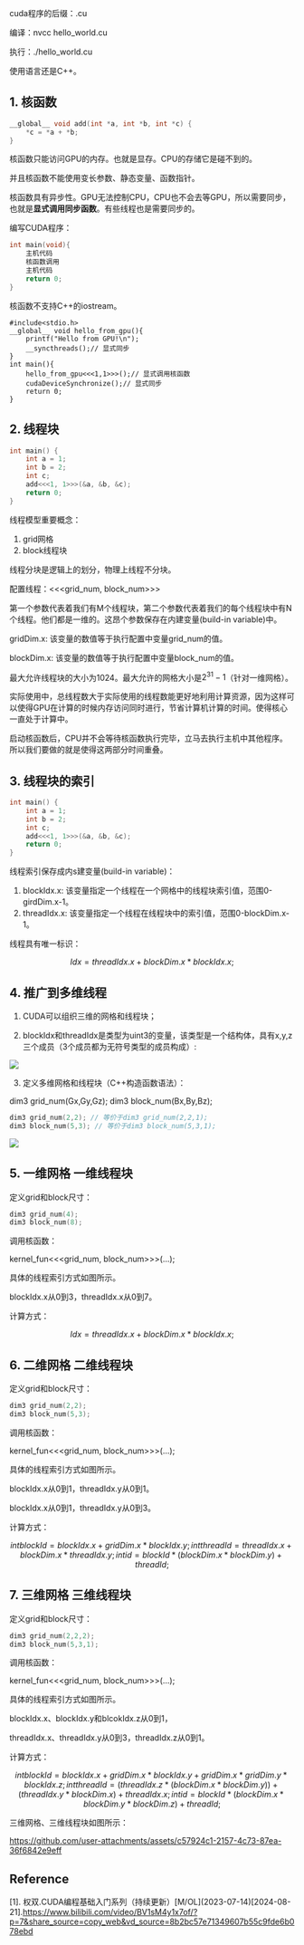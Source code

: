 
<WordCount>

cuda程序的后缀：.cu

编译：nvcc hello_world.cu

执行：./hello_world.cu

使用语言还是C++。


## 1. 核函数

```cpp
__global__ void add(int *a, int *b, int *c) {
    *c = *a + *b;
}
```
核函数只能访问GPU的内存。也就是显存。CPU的存储它是碰不到的。

并且核函数不能使用变长参数、静态变量、函数指针。

核函数具有异步性。GPU无法控制CPU，CPU也不会去等GPU，所以需要同步，也就是**显式调用同步函数**。有些线程也是需要同步的。

编写CUDA程序：
```cpp
int main(void){
    主机代码
    核函数调用
    主机代码
    return 0;
}
```
核函数不支持C++的iostream。

```cuda
#include<stdio.h>
__global__ void hello_from_gpu(){
    printf("Hello from GPU!\n");
    __syncthreads();// 显式同步
}
int main(){
    hello_from_gpu<<<1,1>>>();// 显式调用核函数
    cudaDeviceSynchronize();// 显式同步
    return 0;
}
```



## 2. 线程块

```cpp
int main() {
    int a = 1;
    int b = 2;
    int c;
    add<<<1, 1>>>(&a, &b, &c);
    return 0;
}
```
线程模型重要概念：

1. grid网格
2. block线程块

线程分块是逻辑上的划分，物理上线程不分块。

配置线程：\<\<\<grid_num, block_num\>\>\>

第一个参数代表着我们有M个线程块，第二个参数代表着我们的每个线程块中有N个线程。他们都是一维的。这昂个参数保存在内建变量(build-in variable)中。

gridDim.x: 该变量的数值等于执行配置中变量grid_num的值。

blockDim.x: 该变量的数值等于执行配置中变量block_num的值。

最大允许线程块的大小为1024。最大允许的网格大小是$2^31-1$（针对一维网格）。

实际使用中，总线程数大于实际使用的线程数能更好地利用计算资源，因为这样可以使得GPU在计算的时候内存访问同时进行，节省计算机计算的时间。使得核心一直处于计算中。

启动核函数后，CPU并不会等待核函数执行完毕，立马去执行主机中其他程序。所以我们要做的就是使得这两部分时间重叠。



## 3. 线程块的索引

```cpp
int main() {
    int a = 1;
    int b = 2;
    int c;
    add<<<1, 1>>>(&a, &b, &c);
    return 0;
}
```

线程索引保存成内s建变量(build-in variable)：
1. blockIdx.x: 该变量指定一个线程在一个网格中的线程块索引值，范围0-girdDim.x-1。
2. threadIdx.x: 该变量指定一个线程在线程块中的索引值，范围0-blockDim.x-1。

线程具有唯一标识：

$$
Idx = threadIdx.x + blockDim.x * blockIdx.x;
$$

## 4. 推广到多维线程

1. CUDA可以组织三维的网格和线程块；

2. blockIdx和threadIdx是类型为uint3的变量，该类型是一个结构体，具有x,y,z三个成员（3个成员都为无符号类型的成员构成）:

![](https://github.com/user-attachments/assets/454e36f4-0c8f-4176-ad28-60d15052cc8a)

3. 定义多维网格和线程块（C++构造函数语法）：

dim3 grid_num(Gx,Gy,Gz);
dim3 block_num(Bx,By,Bz);

```cpp
dim3 grid_num(2,2); // 等价于dim3 grid_num(2,2,1);
dim3 block_num(5,3); // 等价于dim3 block_num(5,3,1);
```
![](https://github.com/user-attachments/assets/c30052ba-9937-4bac-a7ab-b4f008fed23e)

## 5. 一维网格 一维线程块

定义grid和block尺寸：

```cpp
dim3 grid_num(4);
dim3 block_num(8);
```

调用核函数：

kernel_fun\<\<\<grid_num, block_num\>\>\>(...);

具体的线程索引方式如图所示。

blockIdx.x从0到3，threadIdx.x从0到7。

计算方式：

$$
Idx = threadIdx.x + blockDim.x * blockIdx.x;
$$

## 6. 二维网格 二维线程块

定义grid和block尺寸：
```cpp
dim3 grid_num(2,2);
dim3 block_num(5,3);
```

调用核函数：

kernel_fun\<\<\<grid_num, block_num\>\>\>(...);

具体的线程索引方式如图所示。

blockIdx.x从0到1，threadIdx.y从0到1。

blockIdx.x从0到1，threadIdx.y从0到3。

计算方式：

$$
int blockId = blockIdx.x + gridDim.x * blockIdx.y;
int threadId = threadIdx.x + blockDim.x * threadIdx.y;
int id = blockId * (blockDim.x * blockDim.y) + threadId;
$$

## 7. 三维网格 三维线程块

定义grid和block尺寸：

```cpp
dim3 grid_num(2,2,2);
dim3 block_num(5,3,1);
```

调用核函数：

kernel_fun\<\<\<grid_num, block_num\>\>\>(...);

具体的线程索引方式如图所示。

blockIdx.x、blockIdx.y和blcokIdx.z从0到1，

threadIdx.x、threadIdx.y从0到3，threadIdx.z从0到1。

计算方式：

$$
int blockId = blockIdx.x + gridDim.x * blockIdx.y + gridDim.x * gridDim.y * blockIdx.z;
int threadId= (threadIdx.z * (blockDim.x * blockDim.y) ) + (threadIdx.y * blockDim.x) + threadIdx.x;
int id = blockId * (blockDim.x * blockDim.y * blockDim.z) + threadId;
$$

三维网格、三维线程块如图所示：

https://github.com/user-attachments/assets/c57924c1-2157-4c73-87ea-36f6842e9eff



## Reference

[1]. 权双.CUDA编程基础入门系列（持续更新）\[M/OL\](2023-07-14)[2024-08-21].https://www.bilibili.com/video/BV1sM4y1x7of/?p=7&share_source=copy_web&vd_source=8b2bc57e71349607b55c9fde6b078ebd

</WordCount>